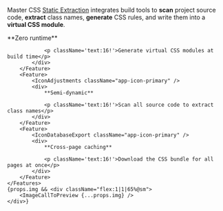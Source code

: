 
Master CSS [Static Extraction](/docs/rendering-modes/static-extraction) integrates build tools to **scan** project source code, **extract** class names, **generate** CSS rules, and write them into a **virtual CSS module**.
<div className="flex flex:wrap@<sm gap:12x my:14x">
    <Features className={clsx(props.img ? 'w:35%@sm' : 'grid-cols:3@sm')}>
        <Feature>
            <IconFileExport className="app-icon-primary" />
            <div>
                **Zero runtime**

                <p className='text:16!'>Generate virtual CSS modules at build time</p>
            </div>
        </Feature>
        <Feature>
            <IconAdjustments className="app-icon-primary" />
            <div>
                **Semi-dynamic**

                <p className='text:16!'>Scan all source code to extract class names</p>
            </div>
        </Feature>
        <Feature>
            <IconDatabaseExport className="app-icon-primary" />
            <div>
                **Cross-page caching**

                <p className='text:16!'>Download the CSS bundle for all pages at once</p>
            </div>
        </Feature>
    </Features>
    {props.img && <div className="flex:1|1|65%@sm">
        <ImageCallToPreview {...props.img} />
    </div>}
</div>